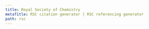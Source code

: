 ```yaml
---
title: Royal Society of Chemistry
metaTitle: RSC citation generator | RSC referencing generator
path: rsc
---
```

<?xml version="1.0" encoding="utf-8"?><style xmlns="http://purl.org/net/xbiblio/csl" class="in-text" version="1.0" demote-non-dropping-particle="sort-only" default-locale="en-GB"><info><title>Royal Society of Chemistry</title><id>http://www.zotero.org/styles/royal-society-of-chemistry</id><link href="http://www.zotero.org/styles/royal-society-of-chemistry" rel="self"/><link href="http://www.rsc.org/learn-chemistry/resource/download/res00001664/cmp00004956/pdf" rel="documentation"/><link href="http://www.rsc.org/journals-books-databases/journal-authors-reviewers/prepare-your-article/#format-layout" rel="documentation"/><author><name>Julian Onions</name><email>julian.onions@gmail.com</email></author><contributor><name>Ivan Bushmarinov</name><email>ib@ineos.ac.ru</email></contributor><category citation-format="numeric"/><category field="chemistry"/><summary>The Royal Society of Chemistry journal style.</summary><updated>2017-04-13T03:37:04+00:00</updated><rights license="http://creativecommons.org/licenses/by-sa/3.0/">This work is licensed under a Creative Commons Attribution-ShareAlike 3.0 License</rights></info><macro name="editor"><names variable="editor"><label form="short" suffix=" "/><name initialize-with=". " and="text" delimiter=", " delimiter-precedes-last="never"/></names></macro><macro name="author"><choose><if type="patent"><group delimiter=", "><choose><if variable="authority"><text variable="authority"/></if><else><text variable="publisher"/></else></choose><text variable="number"/></group></if><else><names variable="author"><name initialize-with=". " and="text" delimiter=", " delimiter-precedes-last="never"/><label form="short" prefix=", " text-case="capitalize-first"/><substitute><names variable="editor"/></substitute></names></else></choose></macro><macro name="title"><choose><if type="bill book graphic legal_case legislation motion_picture report song" match="any"><text variable="title" font-style="italic"/></if><else><text variable="title"/></else></choose></macro><macro name="publisher"><group delimiter=", "><text variable="publisher"/><text variable="publisher-place"/></group></macro><macro name="pages"><label variable="page" form="short" suffix=" "/><text variable="page"/></macro><macro name="book-container"><group delimiter=", "><group delimiter=" "><text term="in"/><text variable="container-title" font-style="italic"/></group><text macro="editor"/></group></macro><macro name="issued"><date variable="issued" delimiter=" "><date-part name="year"/></date></macro><macro name="edition"><choose><if is-numeric="edition"><group delimiter=" "><number variable="edition" form="ordinal"/><text value="edn" suffix="."/></group></if><else><text variable="edition" suffix="."/></else></choose></macro><citation collapse="citation-number"><sort><key variable="citation-number"/></sort><layout delimiter="," vertical-align="sup"><text variable="citation-number"/></layout></citation><bibliography second-field-align="flush" entry-spacing="0"><layout suffix="."><text variable="citation-number"/><text macro="author" suffix=", "/><choose><if type="thesis"><group delimiter=", "><text variable="genre"/><text variable="publisher"/><text macro="issued"/></group></if><else-if type="bill book graphic legal_case legislation motion_picture report song" match="any"><text macro="title" suffix=", "/><group delimiter=", "><text macro="publisher"/><text macro="edition"/><text macro="issued"/><text variable="volume" prefix="vol. "/></group></else-if><else-if type="chapter paper-conference" match="any"><group delimiter=", "><text macro="book-container"/><text macro="publisher"/><text macro="edition"/><text macro="issued"/><text variable="volume" prefix="vol. "/><text macro="pages"/></group></else-if><else-if type="article-journal"><group delimiter=", "><text variable="container-title" font-style="italic" form="short"/><choose><if variable="page"><text macro="issued"/><text variable="volume" font-weight="bold"/><text variable="page"/></if><else><text variable="DOI" prefix=", DOI:"/></else></choose></group></else-if><else-if type="webpage post-weblog" match="any"><group delimiter=", "><text variable="title" form="short"/><text variable="URL"/><group delimiter=" " prefix="(" suffix=")"><text term="accessed"/><date form="text" variable="accessed"/></group></group></else-if><else><group delimiter=", "><text variable="container-title" form="short" font-style="italic"/><text macro="issued"/><text variable="volume"/><text variable="page"/></group></else></choose></layout></bibliography></style>
